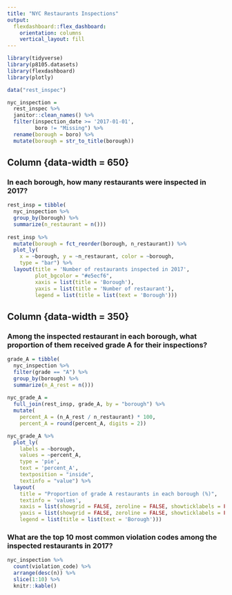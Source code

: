```yaml
---
title: "NYC Restaurants Inspections"
output: 
  flexdashboard::flex_dashboard:
    orientation: columns
    vertical_layout: fill
---
```


```r
library(tidyverse)
library(p8105.datasets)
library(flexdashboard)
library(plotly)

data("rest_inspec")
```

```r
nyc_inspection = 
  rest_inspec %>% 
  janitor::clean_names() %>% 
  filter(inspection_date >= '2017-01-01',
         boro != "Missing") %>% 
  rename(borough = boro) %>% 
  mutate(borough = str_to_title(borough))
```

Column {data-width = 650}
-----------------------------------------------------------------------

### In each borough, how many restaurants were inspected in 2017?

```r
rest_insp = tibble(
  nyc_inspection %>%
  group_by(borough) %>% 
  summarize(n_restaurant = n())) 
 
rest_insp %>% 
  mutate(borough = fct_reorder(borough, n_restaurant)) %>% 
  plot_ly(
    x = ~borough, y = ~n_restaurant, color = ~borough,
    type = "bar") %>% 
  layout(title = 'Number of restaurants inspected in 2017', 
         plot_bgcolor = "#e5ecf6", 
         xaxis = list(title = 'Borough'), 
         yaxis = list(title = 'Number of restaurant'), 
         legend = list(title = list(text = 'Borough')))
```


Column {data-width = 350}
-----------------------------------------------------------------------

### Among the inspected restaurant in each borough, what proportion of them received grade A for their inspections?

```r
grade_A = tibble(
  nyc_inspection %>%
  filter(grade == "A") %>% 
  group_by(borough) %>% 
  summarize(n_A_rest = n()))
  
nyc_grade_A = 
  full_join(rest_insp, grade_A, by = "borough") %>% 
  mutate(
    percent_A = (n_A_rest / n_restaurant) * 100,
    percent_A = round(percent_A, digits = 2))

nyc_grade_A %>% 
  plot_ly(
    labels = ~borough,
    values = ~percent_A,
    type = 'pie',
    text = 'percent_A',
    textposition = "inside",
    textinfo = "value") %>%
  layout(
    title = "Proportion of grade A restaurants in each borough (%)",
    textinfo = 'values',
    xaxis = list(showgrid = FALSE, zeroline = FALSE, showticklabels = FALSE),
    yaxis = list(showgrid = FALSE, zeroline = FALSE, showticklabels = FALSE),
    legend = list(title = list(text = 'Borough')))
```


### What are the top 10 most common violation codes among the inspected restaurants in 2017?

```r
nyc_inspection %>% 
  count(violation_code) %>% 
  arrange(desc(n)) %>% 
  slice(1:10) %>% 
  knitr::kable()
```

